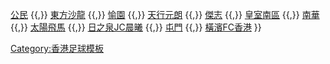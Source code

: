 {{Navbox
| basestyle = background:#DD0000;color:#ffffff;
| name  = 港甲2013–14
| title = [[2013–14年香港甲組足球聯賽|<span style="color:#ffffff">2013–14年</span>]][[香港甲組足球聯賽|<span style="color:#ffffff">香港甲組足球聯賽</span>]]
| list1 = [[香港流浪足球會|標準流浪]] {{,}} [[公民足球隊|公民]] {{,}} [[東方足球隊|東方沙龍]] {{,}} [[愉園體育會|愉園]] {{,}} [[元朗足球會|天行元朗]] {{,}} [[傑志體育會|傑志]] {{,}} [[南區足球隊|皇室南區]] {{,}} [[南華足球隊|南華]] {{,}} [[太陽飛馬足球會|太陽飛馬]] {{,}} [[晨曦體育會|日之泉JC晨曦]] {{,}} [[屯門體育會足球隊|屯門]] {{,}} [[橫濱FC香港]]
}}<noinclude>
[[Category:香港足球模板]]
</noinclude>